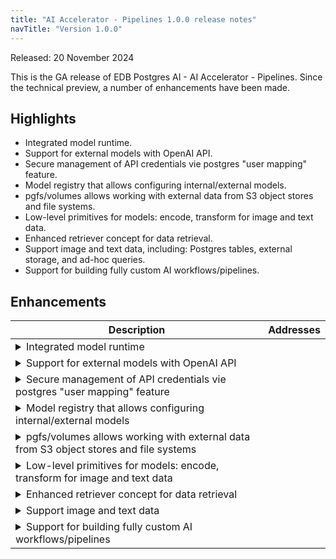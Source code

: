 ```yaml
---
title: "AI Accelerator - Pipelines 1.0.0 release notes"
navTitle: "Version 1.0.0"
---
```



Released: 20 November 2024


This is the GA release of EDB Postgres AI - AI Accelerator - Pipelines. Since the technical preview, a number of enhancements have been made.


## Highlights

- Integrated model runtime.
- Support for external models with OpenAI API.
- Secure management of API credentials vie postgres "user mapping" feature.
- Model registry that allows configuring internal/external models.
- pgfs/volumes allows working with external data from S3 object stores and file systems.
- Low-level primitives for models: encode, transform for image and text data.
- Enhanced retriever concept for data retrieval.
- Support image and text data, including: Postgres tables, external storage, and ad-hoc queries.
- Support for building fully custom AI workflows/pipelines.


## Enhancements

<table class="table w-100"><thead><tr><th>Description</th><th width="10%">Addresses</th></tr></thead><tbody>
<tr><td><details><summary>Integrated model runtime</summary><hr/></details></td><td></td></tr>
<tr><td><details><summary>Support for external models with OpenAI API</summary><hr/></details></td><td></td></tr>
<tr><td><details><summary>Secure management of API credentials vie postgres &quot;user mapping&quot; feature</summary><hr/><p>Improved from the tech preview which had no secure credential management.</p>
</details></td><td></td></tr>
<tr><td><details><summary>Model registry that allows configuring internal/external models</summary><hr/><p>A new concept in Pipelines over the tech preview which had only retrievers.</p>
</details></td><td></td></tr>
<tr><td><details><summary>pgfs/volumes allows working with external data from S3 object stores and file systems</summary><hr/><p>The tech preview could only work with S3 in retrievers. Now, the volume concept allows working with external data in general.</p>
</details></td><td></td></tr>
<tr><td><details><summary>Low-level primitives for models: encode, transform for image and text data</summary><hr/></details></td><td></td></tr>
<tr><td><details><summary>Enhanced retriever concept for data retrieval</summary><hr/></details></td><td></td></tr>
<tr><td><details><summary>Support image and text data</summary><hr/><p>Images can be retreieved from</p>
<ul>
<li>From external storage or Postgres tables.</li>
<li>Images can also be retrieved from &quot;bytea columns&quot; in Postgres tables</li>
<li>Also abot to be retrieved ad-hoc in a query.</li>
</ul>
</details></td><td></td></tr>
<tr><td><details><summary>Support for building fully custom AI workflows/pipelines</summary><hr/><ul>
<li>direct SQL access to models (encode, transform, …) even allowing batch-execution</li>
<li>flexible interfaces in our high-level composite functions (like retrieve)</li>
<li>allowing direct access to all low-level interfaces that we use in high-level functions; such as exposing functions like &quot;embed_single_row&quot;</li>
</ul>
</details></td><td></td></tr>
</tbody></table>


